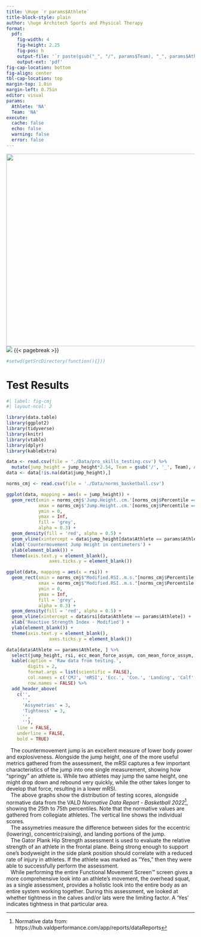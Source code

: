 ```yaml
---
title: \Huge `r params$Athlete`
title-block-style: plain
author: \huge Architech Sports and Physical Therapy
format: 
  pdf:
    fig-width: 4
    fig-height: 2.25
    fig-pos: h
    output-file: '`r paste(gsub("_", "/", params$Team), "_", params$Athlete, sep = "")`'
    output-ext: 'pdf'
fig-cap-location: bottom
fig-align: center
tbl-cap-location: top
margin-top: 1.0in
margin-left: 0.75in
editor: visual
params:
  Athlete: 'NA'
  Team: 'NA'
execute: 
  cache: false
  echo: false
  warning: false
  error: false
---
```


![](./Logos/Architech+Sports+Logo.png){fig-align="center" width="514"} ![](./Logos/pro_skills.jpg){fig-align="center"} {{< pagebreak >}}

```r
#setwd(getSrcDirectory(function(){}))
```

# Test Results

```r
#| label: fig-cmj
#| layout-ncol: 2

library(data.table)
library(ggplot2)
library(tidyverse)
library(knitr)
library(vtable)
library(dplyr)
library(kableExtra)

data <- read.csv(file = './Data/pro_skills_testing.csv') %>%
  mutate(jump_height = jump_height*2.54, Team = gsub('/', '_', Team), Athlete = paste(First, Last, sep = " "))
data <- data[!is.na(data$jump_height),]

norms_cmj <- read.csv(file = './Data/norms_basketball.csv')

ggplot(data, mapping = aes(x = jump_height)) +
  geom_rect(xmin = norms_cmj$'Jump.Height..cm.'[norms_cmj$Percentile == '25th'],
            xmax = norms_cmj$'Jump.Height..cm.'[norms_cmj$Percentile == '75th'],
            ymin = 0,
            ymax = Inf,
            fill = 'grey',
            alpha = 0.3) +
  geom_density(fill = 'red', alpha = 0.5) +
  geom_vline(xintercept = data$jump_height[data$Athlete == params$Athlete]) +
  xlab('Countermovement Jump Height in centimeters') +
  ylab(element_blank()) +
  theme(axis.text.y = element_blank(),
                axes.ticks.y = element_blank())

ggplot(data, mapping = aes(x = rsi)) +
  geom_rect(xmin = norms_cmj$"Modified.RSI..m.s."[norms_cmj$Percentile == '25th'],
            xmax = norms_cmj$"Modified.RSI..m.s."[norms_cmj$Percentile == '75th'],
            ymin = 0,
            ymax = Inf,
            fill = 'grey',
            alpha = 0.3) +
  geom_density(fill = 'red', alpha = 0.5) +
  geom_vline(xintercept = data$rsi[data$Athlete == params$Athlete]) +
  xlab('Reactive Strength Index - Modified') +
  ylab(element_blank()) +
  theme(axis.text.y = element_blank(),
                axes.ticks.y = element_blank())
```

```r
data[data$Athlete == params$Athlete, ] %>%
  select(jump_height, rsi, ecc_mean_force_assym, con_mean_force_assym, peak_assym,  calf, lat, quad, gator, pain) %>%
  kable(caption = 'Raw data from testing.', 
        digits = 2, 
        format.args = list(scientific = FALSE),
        col.names = c('CMJ', 'mRSI', 'Ecc.', 'Con.', 'Landing', 'Calf', 'Lat', 'Quad', 'Hip Weakness', 'Pain History'),
        row.names = FALSE) %>%
  add_header_above(
    c('',
      '',
      'Assymetries' = 3,
      'Tightness' = 3,
      '',
      ''),
    line = FALSE,
    underline = FALSE,
    bold = TRUE)
```

::: {#cmj-text}
<p>

|    The countermovement jump is an excellent measure of lower body power and explosiveness. Alongside the jump height, one of the more useful metrics gathered from the assessment, the mRSI captures a few important characteristics of the jump into one single measurement, showing how "springy" an athlete is. While two athletes may jump the same height, one might drop down and rebound very quickly, while the other takes longer to develop that force, resulting in a lower mRSI.
|    The above graphs show the distribution of testing scores, alongside normative data from the VALD *Normative Data Report - Basketball 2022*[^1], showing the 25th to 75th percentiles. Note that the normative values are gathered from collegiate athletes. The vertical line shows the individual scores.
|    The assymetries measure the difference between sides for the eccentric (lowering), concentric(raising), and landing portions of the jump.
|    The Gator Plank Hip Strength assessment is used to evaluate the relative strength of an athlete in the frontal plane. Being strong enough to support one's bodyweight in the side plank position should correlate with a reduced rate of injury in athletes. If the athlete was marked as "Yes," then they were able to successfully perform the assessment.
|    While performing the entire Functional Movement Screen™ screen gives a more comprehensive look into an athlete's movement, the overhead squat, as a single assessment, provides a holistic look into the entire body as an entire system working together. During this assessment, we looked at whether tightness in the calves and/or lats were the limiting factor. A 'Yes' indicates tightness in that particular area.

</p>
:::

[^1]: Normative data from: https://hub.valdperformance.com/app/reports/dataReports
